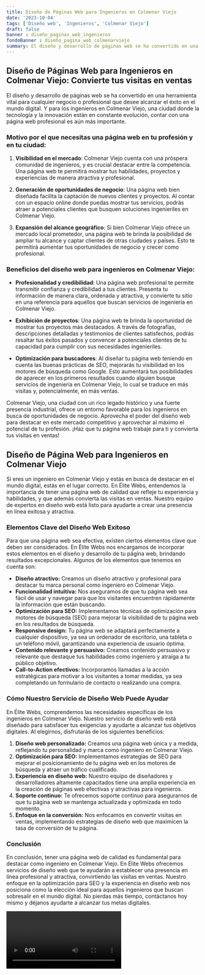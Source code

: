 ```yaml
---
title: Diseño de Páginas Web para Ingenieros en Colmenar Viejo
date: '2023-10-04'
tags: ['Diseño web', 'Ingenieros', 'Colmenar Viejo']
draft: false
banner : diseño_paginas_web_ingenieros
fondoBanner : diseño_pagina_web_colmenarviejo
summary: El diseño y desarrollo de páginas web se ha convertido en una herramienta vital para cualquier negocio o profesional que desee alcanzar el éxito en el mundo digital. Y para los ingenieros en Colmenar Viejo, una ciudad donde la tecnología y la innovación están en constante evolución, contar con una página web profesional es aún más importante.
---
```


## Diseño de Páginas Web para Ingenieros en Colmenar Viejo: Convierte tus visitas en ventas

El diseño y desarrollo de páginas web se ha convertido en una herramienta vital para cualquier negocio o profesional que desee alcanzar el éxito en el mundo digital. Y para los ingenieros en Colmenar Viejo, una ciudad donde la tecnología y la innovación están en constante evolución, contar con una página web profesional es aún más importante.

### Motivo por el que necesitas una página web en tu profesión y en tu ciudad:

1. **Visibilidad en el mercado**: Colmenar Viejo cuenta con una próspera comunidad de ingenieros, y es crucial destacar entre la competencia. Una página web te permitirá mostrar tus habilidades, proyectos y experiencias de manera atractiva y profesional.

2. **Generación de oportunidades de negocio**: Una página web bien diseñada facilita la captación de nuevos clientes y proyectos. Al contar con un espacio online donde puedas mostrar tus servicios, podrás atraer a potenciales clientes que busquen soluciones ingenieriles en Colmenar Viejo.

3. **Expansión del alcance geográfico**: Si bien Colmenar Viejo ofrece un mercado local prometedor, una página web te brinda la posibilidad de ampliar tu alcance y captar clientes de otras ciudades y países. Esto te permitirá aumentar tus oportunidades de negocio y crecer como profesional.

### Beneficios del diseño web para ingenieros en Colmenar Viejo:

- **Profesionalidad y credibilidad**: Una página web profesional te permite transmitir confianza y credibilidad a tus clientes. Presenta tu información de manera clara, ordenada y atractiva, y convierte tu sitio en una referencia para aquellos que buscan servicios de ingeniería en Colmenar Viejo.

- **Exhibición de proyectos**: Una página web te brinda la oportunidad de mostrar tus proyectos más destacados. A través de fotografías, descripciones detalladas y testimonios de clientes satisfechos, podrás resaltar tus éxitos pasados y convencer a potenciales clientes de tu capacidad para cumplir con sus necesidades ingenieriles.

- **Optimización para buscadores**: Al diseñar tu página web teniendo en cuenta las buenas prácticas de SEO, mejorarás tu visibilidad en los motores de búsqueda como Google. Esto aumentará tus posibilidades de aparecer en los primeros resultados cuando alguien busque servicios de ingeniería en Colmenar Viejo, lo cual se traduce en más visitas y, potencialmente, en más ventas.

Colmenar Viejo, una ciudad con un rico legado histórico y una fuerte presencia industrial, ofrece un entorno favorable para los ingenieros en busca de oportunidades de negocio. Aprovecha el poder del diseño web para destacar en este mercado competitivo y aprovechar al máximo el potencial de tu profesión. ¡Haz que tu página web trabaje para ti y convierta tus visitas en ventas!

<GifSeo />

<Cta />

## Diseño de Página Web para Ingenieros en Colmenar Viejo

Si eres un ingeniero en Colmenar Viejo y estás en busca de destacar en el mundo digital, estás en el lugar correcto. En Élite Webs, entendemos la importancia de tener una página web de calidad que refleje tu experiencia y habilidades, y que además convierta las visitas en ventas. Nuestro equipo de expertos en diseño web está listo para ayudarte a crear una presencia en línea exitosa y atractiva.

### Elementos Clave del Diseño Web Exitoso

Para que una página web sea efectiva, existen ciertos elementos clave que deben ser considerados. En Élite Webs nos encargamos de incorporar estos elementos en el diseño y desarrollo de tu página web, brindando resultados excepcionales. Algunos de los elementos que tenemos en cuenta son:

- **Diseño atractivo:** Creamos un diseño atractivo y profesional para destacar tu marca personal como ingeniero en Colmenar Viejo.
- **Funcionalidad intuitiva:** Nos aseguramos de que tu página web sea fácil de usar y navegar para que los visitantes encuentren rápidamente la información que están buscando.
- **Optimización para SEO:** Implementamos técnicas de optimización para motores de búsqueda (SEO) para mejorar la visibilidad de tu página web en los resultados de búsqueda.
- **Responsive design:** Tu página web se adaptará perfectamente a cualquier dispositivo, ya sea un ordenador de escritorio, una tableta o un teléfono móvil, garantizando una experiencia de usuario óptima.
- **Contenido relevante y persuasivo:** Creamos contenido persuasivo y relevante que destaque tus habilidades como ingeniero y atraiga a tu público objetivo.
- **Call-to-Action efectivos:** Incorporamos llamadas a la acción estratégicas para motivar a los visitantes a tomar medidas, ya sea completando un formulario de contacto o realizando una compra.

### Cómo Nuestro Servicio de Diseño Web Puede Ayudar

En Élite Webs, comprendemos las necesidades específicas de los ingenieros en Colmenar Viejo. Nuestro servicio de diseño web está diseñado para satisfacer tus exigencias y ayudarte a alcanzar tus objetivos digitales. Al elegirnos, disfrutarás de los siguientes beneficios:

1. **Diseño web personalizado:** Creamos una página web única y a medida, reflejando tu personalidad y marca como ingeniero en Colmenar Viejo.
2. **Optimización para SEO:** Implementamos estrategias de SEO para mejorar el posicionamiento de tu página web en los motores de búsqueda y atraer un tráfico cualificado.
3. **Experiencia en diseño web:** Nuestro equipo de diseñadores y desarrolladores altamente capacitados tiene una amplia experiencia en la creación de páginas web efectivas y atractivas para ingenieros.
4. **Soporte continuo:** Te ofrecemos soporte continuo para asegurarnos de que tu página web se mantenga actualizada y optimizada en todo momento.
5. **Enfoque en la conversión:** Nos enfocamos en convertir visitas en ventas, implementando estrategias de diseño web que maximicen la tasa de conversión de tu página.

### Conclusión

En conclusión, tener una página web de calidad es fundamental para destacar como ingeniero en Colmenar Viejo. En Élite Webs ofrecemos servicios de diseño web que te ayudarán a establecer una presencia en línea profesional y atractiva, convirtiendo las visitas en ventas. Nuestro enfoque en la optimización para SEO y la experiencia en diseño web nos posiciona como la elección ideal para aquellos ingenieros que buscan sobresalir en el mundo digital. No pierdas más tiempo, contáctanos hoy mismo y déjanos ayudarte a alcanzar tus metas digitales.

<Video />

<CtaBot job='Ingenieros' city='Colmenar Viejo'/>

<Gmaps query='Colmenar Viejo+españa+maps' />